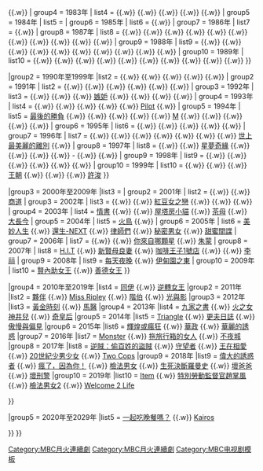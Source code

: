 {{Navbox
|name       = MBC月火連續劇
|titlestyle = background-color:#cc0000; color:white;
|title      = [[File:Munhwa Broadcasting Company.svg|45px|link=文化廣播公司]] [[MBC月火連續劇|{{color|white|月火連續劇}}]]
|state = <includeonly>collapsed</includeonly>
|groupstyle   = 105px;background-color:#cc0000; color:white;

|group1  = 1980年至1989年
|list1   = {{Navbox subgroup
|groupstyle   = text-align:left;background-color:#f0b2b2; 
| group1 = 1980年
| list1  = {{link-ko|百年之客|백년손님 (드라마)}}
| group2 = 1981年
| list2  = [[張禧嬪 (1981年電視劇)|張禧嬪]]
| group3 = 1982年
| list3  = {{link-ko|南岡李昇薰|남강 이승훈 (드라마)}} {{.w}} {{link-ko|公州富豪金甲淳|공주갑부 김갑순}} {{.w}} {{link-ko|白山安熙宰|백산 안희제}} {{.w}} {{link-ko|李容翊|이용익 (드라마)}}
| group4 = 1983年
| list4  = {{link-ko|貿易王崔鳳俊|무역왕 최봉준}} {{.w}} {{link-ko|野望的25小時|야망의 25시}} {{.w}} {{link-ko|萊茵河的鐵十字|라인강의 철십자}} {{.w}} {{link-ko|明日太陽|내일은 태양}} {{.w}} {{link-ko|樹大根深 (1983年電視劇)|뿌리깊은 나무 (1983년 드라마)|樹大根深}} {{.w}} {{link-ko|華格納 (電視劇)|바그너 (드라마)|華格納}}
| group5 = 1984年
| list5  = {{link-ko|雪中梅 (電視劇)|설중매|雪中梅}}
| group6 = 1985年
| list6  = {{link-ko|風蘭 (電視劇)|풍란 (드라마)|風蘭}} {{.w}} {{link-ko|壬辰倭亂 (電視劇)|임진왜란 (드라마)|壬辰倭亂}}
| group7 = 1986年
| list7  = {{link-ko|回天門|회천문}} {{.w}} {{link-ko|南漢山城 (電視劇)|남한산성 (드라마)|南漢山城}}
| group8 = 1987年
| list8  = {{link-ko|火鳥 (1987年電視劇)|불새 (1987년 드라마)|火鳥}} {{.w}} {{link-ko|夜壺 (電視劇)|야호 (드라마)|夜壺}} {{.w}} {{link-ko|浮草 (電視劇)|부초 (드라마)|浮草}} {{.w}} {{link-ko|明天還有明天|내일 또 내일 (드라마)}} {{.w}} {{link-ko|最後的證人|최후의 증인}} {{.w}} {{link-ko|山河|산하 (드라마)}} {{.w}} {{link-ko|美麗幽會|아름다운 밀회}} {{.w}} {{link-ko|這國家不能去|갈 수 없는 나라}} {{.w}} {{link-ko|退役前線|퇴역전선 (드라마)}} {{.w}} {{link-ko|誘惑 (1987年電視劇)|유혹 (1987년 드라마)|誘惑}} {{.w}} {{link-ko|人生畫報 (1987年電視劇)|인생화보 (1987년 드라마)|人生畫報}} {{.w}} {{link-ko|女兒啊|딸아}}
| group9 = 1988年
| list9  = {{link-ko|我們的老師|선생님 우리 선생님}} {{.w}} {{link-ko|遠美洞人們|원미동 사람들 (드라마)}} {{.w}} {{link-ko|沒有人知道|그것은 우리도 모른다}} {{.w}} {{link-ko|街道的樂士|거리의 악사 (드라마)}} {{.w}} {{link-ko|人間市場|인간시장 (드라마)}} {{.w}} {{link-ko|到了明天|내일이 오면 (1988년 드라마)}} {{.w}} {{link-ko|最後偶像|마지막 우상}} {{.w}} {{link-ko|大劍者|대검자}} {{.w}} {{link-ko|沙城 (電視劇)|모래성 (드라마)|沙城}} {{.w}} {{link-ko|我們的城市|우리 읍내}} {{.w}} {{link-ko|都市的凶年|도시의 흉년}}
| group10 = 1989年
| list10  = {{link-ko|冬霧|겨울 안개}} {{.w}} {{link-ko|候鳥 (電視劇)|철새 (드라마)|候鳥}} {{.w}} {{link-ko|皇帝陛下 (電視劇)|황제를 위하여 (드라마)|皇帝陛下}} {{.w}} {{link-ko|不入眠的大樹|잠들지 않는 나무}} {{.w}} {{link-ko|蝴蝶呀青山去吧|나비야 청산가자}} {{.w}} {{link-ko|傷痕 (電視劇)|상처 (드라마)|傷痕}} {{.w}} {{link-ko|第5列 (電視劇)|제5열 (드라마)|第5列}} {{.w}} {{link-ko|大挑戰|대도전}} {{.w}} {{link-ko|天使的選擇 (1989年)|천사의 선택 (1989년 드라마)|天使的選擇}} {{.w}} {{link-ko|腕章 (電視劇)|완장|腕章}} {{.w}} {{link-ko|巨人 (1989年電視劇)|거인 (드라마)|巨人}}
}}

|group2  = 1990年至1999年
|list2   = {{Navbox subgroup
|groupstyle   = text-align:left;background-color:#f0b2b2; 
| group1 = 1990年
| list1  = {{link-ko|深院之家|마당 깊은 집}} {{.w}} {{link-ko|女人靠什麼生活|여자는 무엇으로 사는가}} {{.w}} {{link-ko|完整的愛|완전한 사랑 (1990년 드라마)}} {{.w}} {{link-ko|好事閣下|똠방각하}} {{.w}} {{link-ko|黑色的天空，黑色的鳥|어둔 하늘 어둔 새}} {{.w}} {{link-ko|舞動的伽倻|춤추는 가얏고}} {{.w}} {{link-ko|趣味世界|재미있는 세상}}
| group2 = 1991年
| list2  = {{link-ko|冬季的故事|겨울 이야기 (드라마)}} {{.w}} {{link-ko|古宮 (電視劇)|고궁 (드라마)|古宮}} {{.w}} {{link-ko|告別的開始|이별의 시작}} {{.w}} {{link-ko|玫瑰色人生 (1991年電視劇)|장미빛 인생 (1991년 드라마)|玫瑰色人生}} {{.w}} {{link-ko|幸福語辭典|행복어사전}} {{.w}} {{link-ko|我們的心湖|내 마음은 호수}} {{.w}} {{link-ko|東醫寶鑑 (電視劇)|동의보감 (드라마)|東醫寶鑑}}
| group3 = 1992年
| list3  = {{link-ko|約定 (1992年電視劇)|약속 (1992년 드라마)|約定}} {{.w}} {{link-ko|杏村公寓|행촌 아파트}} {{.w}} {{link-ko|憤怒的王國|분노의 왕국}} {{.w}} [[嫉妒 (電視劇)|嫉妒]] {{.w}} {{link-ko|4天的戀愛|4일 간의 사랑}} {{.w}} {{link-ko|兩個女人|두 여자 (드라마)}} {{.w}} {{link-ko|窗外的燦爛陽光|창밖에는 태양이 빛났다}} {{.w}} {{link-ko|芒草風|억새 바람}}
| group4 = 1993年
| list4  = {{link-ko|走到天邊|걸어서 하늘까지 (드라마)}} {{.w}} {{link-ko|愛的方式|사랑의 방식}} {{.w}} {{link-ko|山風|산바람}} {{.w}} {{link-ko|我不是天使 (1993年電視劇)|나는 천사가 아니다|我不是天使}} {{.w}} {{link-ko|一枝梅 (1993年電視劇)|일지매 (1993년 드라마)|一枝梅}} {{.w}} [[Pilot (電視劇)|Pilot]] {{.w}} {{link-ko|女人的男人|여자의 남자}}
| group5 = 1994年
| list5  = [[最後的勝負]] {{.w}} {{link-ko|敵手 (電視劇)|맞수 (드라마)|敵手}} {{.w}} {{link-ko|鳥啊鳥啊青鳥啊|새야 새야 파랑새야 (드라마)}} {{.w}} {{link-ko|淡雅的都市|아담의 도시}} {{.w}} {{link-ko|愛在你懷裡|사랑을 그대 품안에}} {{.w}} [[M (電視劇)|M]] {{.w}} {{link-ko|挑戰 (電視劇)|도전 (드라마)|挑戰}} {{.w}} {{link-ko|最後的戀人|마지막 연인}} {{.w}} {{link-ko|巨人的手|거인의 손}} {{.w}} {{link-ko|盲鳥之歌|눈먼 새의 노래}} {{.w}} {{link-ko|滑雪場 (電視劇)|까레이스키 (드라마)|滑雪場}}
| group6 = 1995年
| list6  = {{link-ko|Hotel (1995年電視劇)|호텔 (드라마)|Hotel}} {{.w}} {{link-ko|請記住愛|사랑을 기억하세요}} {{.w}} {{link-ko|TV City|TV시티}} {{.w}} {{link-ko|蜘蛛 (電視劇)|거미 (1995년 드라마)|蜘蛛}} {{.w}} {{link-ko|女人 (1995年電視劇)|여 (1995년 드라마)|女人}} {{.w}} {{link-ko|戀愛的基礎|연애의 기초}}
| group7 = 1996年
| list7  = {{link-ko|星星 (電視劇)|별 (1996년 드라마)|星星}} {{.w}} {{link-ko|他們的擁抱|그들의 포옹}} {{.w}} {{link-ko|1.5|1.5 (드라마)}} {{.w}} {{link-ko|鐮刀 (電視劇)|낫 (드라마)|鐮刀}} {{.w}} {{link-ko|Icing (電視劇)|아이싱 (드라마)|Icing}} {{.w}} {{link-ko|愛人 (1996年電視劇)|애인 (드라마)|愛人}} {{.w}} {{link-ko|華麗的假期 (電視劇)|화려한 휴가 (드라마)|華麗的假期}} {{.w}} [[世上最美麗的離別 (1996年電視劇)|世上最美麗的離別]] {{.w}} {{link-ko|七個勺子|일곱개의 숟가락}}
| group8 = 1997年
| list8  = {{link-ko|黃金羽毛|황금 깃털}} {{.w}} {{link-ko|醫家兄弟|의가형제}} {{.w}} [[星夢奇緣]] {{.w}} {{link-ko|女兒的選擇|딸의 선택}} {{.w}} {{link-ko|山 (電視劇)|산 (드라마)|山}} {{.w}} {{link-ko|火花 (1997年電視劇)|불꽃놀이 (1997년 드라마)|火花}} {{.w}} {{link-ko|英雄反亂|영웅반란}} - {{link-ko|達秀的單人阿里郎|달수의 홀로 아리랑}} {{.w}} {{link-ko|預感 (電視劇)|예감 (1997년 드라마)|預感}} {{.w}} {{link-ko|復仇血戰|복수혈전 (드라마)}}
| group9 = 1998年 
| list9  = {{link-ko|愛情 (1998年電視劇)|사랑 (1998년 드라마)|愛情}} {{.w}} {{link-ko|鋼琴 (1998年電視劇)|피아노 (1998년 드라마)|鋼琴}} {{.w}} {{link-ko|天涯海角 (電視劇)|세상 끝까지|天涯海角}} {{.w}} {{link-ko|追憶|추억 (드라마)}} {{.w}} {{link-ko|赤腳跑吧|맨발로 뛰어라}} {{.w}} {{link-ko|射向明天|내일을 향해 쏴라 (드라마)}} {{.w}} {{link-ko|法庭風雲|애드버킷}}
| group10 = 1999年
| list10  = {{link-ko|流動的是時光歲月|흐르는 것이 세월뿐이랴}} {{.w}} {{link-ko|春 (電視劇)|봄 (드라마)|春}} {{.w}} {{link-ko|青春 (電視劇)|청춘 (드라마)|青春}} {{.w}} [[王朝 (韓國電視劇)|王朝]] {{.w}} {{link-ko|最後的戰爭|마지막 전쟁}} {{.w}} {{link-ko|菊熙|국희}} {{.w}} [[醫道|許浚]]
}}

|group3  = 2000年至2009年
|list3   = {{Navbox subgroup
|groupstyle   = text-align:left;background-color:#f0b2b2; 
| group1 = 2000年
| list1  = {{link-ko|熱情似火 (電視劇)|뜨거운 것이 좋아 (드라마)|熱情似火}} {{.w}} {{link-ko|大嬸 (電視劇)|아줌마 (드라마)|大嬸}}
| group2 = 2001年
| list2  = {{link-ko|洪國榮 (電視劇)|홍국영 (드라마)|洪國榮}} {{.w}} {{link-ko|善姬與真姬|선희 진희}} {{.w}} [[商道]]
| group3 = 2002年
| list3  = {{link-ko|危機男子|위기의 남자 (2002년 드라마)}} {{.w}} {{link-ko|告白 (電視劇)|고백 (드라마)|告白}} {{.w}} [[紅豆女之戀]] {{.w}} {{link-ko|賢貞我愛你|현정아 사랑해}} {{.w}} {{link-ko|不上不下|막상막하}} {{.w}} {{link-ko|御史朴文秀|어사 박문수}}
| group4 = 2003年
| list4  = [[情書 (電視劇)|情書]] {{.w}} {{link-ko|我的麻煩男友|내 인생의 콩깍지}} {{.w}} [[屋塔房小貓]] {{.w}} [[茶母 (電視劇)|茶母]] {{.w}} [[大長今 (電視劇)|大長今]]
| group5 = 2004年
| list5  = [[火鳥 (韓國電視劇)|火鳥]] {{.w}} {{link-ko|告英雄時代 (電視劇)|영웅시대 (드라마)|英雄時代}}
| group6 = 2005年
| list6  = [[美妙人生]] {{.w}} [[還生-NEXT]] {{.w}} [[律師們]] {{.w}} [[秘密男女]] {{.w}} [[甜蜜間諜]]
| group7 = 2006年
| list7  = {{link-ko|狼 (電視劇)|늑대 (드라마)|狼}} {{.w}} {{link-ko|人生的Special|내 인생의 스페셜}} {{.w}} [[你來自哪顆星]] {{.w}} [[朱蒙 (電視劇)|朱蒙]]
| group8 = 2007年
| list8  = [[H.I.T]] {{.w}} [[新賢母良妻]] {{.w}} [[咖啡王子1號店]] {{.w}} {{link-ko|香丹傳|향단전}} {{.w}} [[李祘 (電視劇)|李祘]]
| group9 = 2008年
| list9  = [[每天夜晚]] {{.w}} [[伊甸園之東 (電視劇)|伊甸園之東]]
| group10 = 2009年
| list10  = [[賢內助女王]] {{.w}} [[善德女王 (韓國電視劇)|善德女王]]
}}

|group4  = 2010年至2019年
|list4   = {{Navbox subgroup
|groupstyle   = text-align:left;background-color:#f0b2b2; 
|group1 = 2010年
|list1  = [[Pasta (電視劇)|Pasta]] {{.w}} [[同伊]] {{.w}} [[逆轉女王]]
|group2 = 2011年
|list2  = [[夥伴 (韓國電視劇)|夥伴]] {{.w}} [[Miss Ripley]] {{.w}} [[階伯 (電視劇)|階伯]] {{.w}} [[光與影]]
|group3 = 2012年
|list3  = [[黃金時刻]] {{.w}} [[馬醫]]
|group4 = 2013年
|list4  = [[九家之書]] {{.w}} [[火之女神井兒]] {{.w}} [[奇皇后 (電視劇)|奇皇后]]
|group5 = 2014年
|list5  = [[Triangle (電視劇)|Triangle]] {{.w}} [[更夫日誌]] {{.w}} [[傲慢與偏見 (韓國電視劇)|傲慢與偏見]]
|group6 = 2015年
|list6  = [[輝煌或瘋狂]] {{.w}} [[華政]] {{.w}} [[華麗的誘惑]]
|group7 = 2016年
|list7  = [[Monster (電視劇)|Monster]] {{.w}} [[拖旅行箱的女人]] {{.w}} [[不夜城 (電視劇)|不夜城]]
|group8 = 2017年
|list8  = [[逆賊：偷百姓的盜賊]] {{.w}} [[守望者 (電視劇)|守望者]] {{.w}} [[王在相愛]] {{.w}} [[20世紀少男少女]] {{.w}} [[Two Cops]]
|group9 = 2018年
|list9  = [[偉大的誘惑者]] {{.w}} [[瘋了，因為你！]] {{.w}} [[檢法男女]] {{.w}} [[生死決斷羅曼史]] {{.w}} [[壞爸爸]] {{.w}} [[壞刑警]]
|group10 = 2019年
|list10  = [[Item (電視劇)|Item]] {{.w}} [[特別勞動監督官趙掌風]] {{.w}} [[檢法男女2]] {{.w}} [[Welcome 2 Life]]

}}

|group5  = 2020年至2029年
|list5   = {{Navbox subgroup
|groupstyle   = text-align:left;background-color:#f0b2b2; 
|group1 = 2020年
|list1  = [[365：逆轉命運的1年]] {{.w}} [[一起吃晚餐嗎？]] {{.w}} [[Kairos]]

}}
}}
<includeonly>[[Category:MBC月火連續劇]]</includeonly>
<noinclude>
[[Category:MBC月火連續劇]]
[[Category:MBC电视剧模板]]
</noinclude>